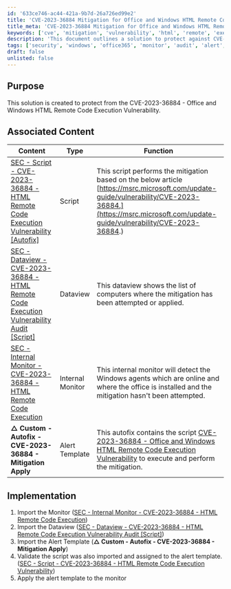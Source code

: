 ```yaml
---
id: '633ce746-ac44-421a-9b7d-26a726ed99e2'
title: 'CVE-2023-36884 Mitigation for Office and Windows HTML Remote Code Execution Vulnerability'
title_meta: 'CVE-2023-36884 Mitigation for Office and Windows HTML Remote Code Execution Vulnerability'
keywords: ['cve', 'mitigation', 'vulnerability', 'html', 'remote', 'execution', 'office', 'windows']
description: 'This document outlines a solution to protect against CVE-2023-36884, a critical vulnerability affecting Office and Windows that allows for remote code execution via HTML. It includes associated content such as scripts, dataviews, and internal monitors for effective mitigation.'
tags: ['security', 'windows', 'office365', 'monitor', 'audit', 'alert', 'vulnerability']
draft: false
unlisted: false
---
```

## Purpose

This solution is created to protect from the CVE-2023-36884 - Office and Windows HTML Remote Code Execution Vulnerability.

## Associated Content

| Content                                                                                                                                                  | Type               | Function                                                                                                                                                        |
|----------------------------------------------------------------------------------------------------------------------------------------------------------|--------------------|-----------------------------------------------------------------------------------------------------------------------------------------------------------------|
| [SEC - Script - CVE-2023-36884 - HTML Remote Code Execution Vulnerability [Autofix]](https://proval.itglue.com/DOC-5078775-13385531)                   | Script             | This script performs the mitigation based on the below article [https://msrc.microsoft.com/update-guide/vulnerability/CVE-2023-36884.](https://msrc.microsoft.com/update-guide/vulnerability/CVE-2023-36884.) |
| [SEC - Dataview - CVE-2023-36884 - HTML Remote Code Execution Vulnerability Audit [Script]](https://proval.itglue.com/DOC-5078775-13386788)           | Dataview           | This dataview shows the list of computers where the mitigation has been attempted or applied.                                                                 |
| [SEC - Internal Monitor - CVE-2023-36884 - HTML Remote Code Execution](https://proval.itglue.com/DOC-5078775-13386787)                                | Internal Monitor    | This internal monitor will detect the Windows agents which are online and where the office is installed and the mitigation hasn't been attempted.             |
| **△ Custom - Autofix - CVE-2023-36884 - Mitigation Apply**                                                                                             | Alert Template      | This autofix contains the script [CVE-2023-36884 - Office and Windows HTML Remote Code Execution Vulnerability](https://proval.itglue.com/DOC-5078775-13385531) to execute and perform the mitigation. |

## Implementation

1. Import the Monitor ([SEC - Internal Monitor - CVE-2023-36884 - HTML Remote Code Execution](https://proval.itglue.com/DOC-5078775-13386787))
2. Import the Dataview ([SEC - Dataview - CVE-2023-36884 - HTML Remote Code Execution Vulnerability Audit [Script]](https://proval.itglue.com/DOC-5078775-13386788))
3. Import the Alert Template (**△ Custom - Autofix - CVE-2023-36884 - Mitigation Apply**)
4. Validate the script was also imported and assigned to the alert template. ([SEC - Script - CVE-2023-36884 - HTML Remote Code Execution Vulnerability](https://proval.itglue.com/DOC-5078775-13385531))
5. Apply the alert template to the monitor











